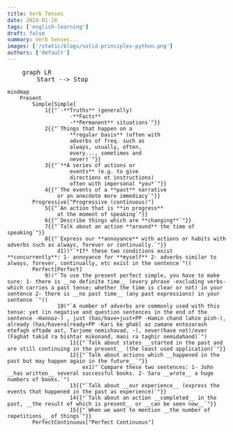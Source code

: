 ```yaml
---
title: Verb Tenses
date: 2024-01-16
tags: ['english-learning']
draft: false
summary: Verb tenses...
images: ['/static/blogs/solid-principles-python.png']
authors: ['default']
---
```

<pre class="mermaid bg-white flex justify-center">
    graph LR
        Start --> Stop
</pre>

```mermaid
mindmap
    Present
        Simple[Simple]
            1{{"`-**Truths** (generally)
                    -**Facts**
                    -**Permanent** situations`"}}
            2{{"`Things that happen on a
                    **regular basis** (often with 
                    adverbs of freq. such as 
                    always, usually, often, 
                    every..., sometimes and 
                    never)`"}}
            3{{"`**A series of actions or 
                    events** (e.g. to give 
                    directions ot instructions) 
                    often with impersonal *you*`"}}
            4{{"`The events of a **past** narrative 
                or an anecdote more immediacy`"}}
        Progressive["Progressive (continuous)"]
            5{{"`An action that is **in progress** 
                at the moment of speaking`"}}
            6{{"`Describe things which are **changing**`"}}
            7{{"`Talk about an action **around** the time of speaking`"}}
            8{{"`Express our **annoyance** with actions or habits with adverbs such as always, forever or continually.`"}}
                d1))"`*If* these two conditions exist **concurrently**: 1- annoyance for **myself** 2- adverbs similar to always, forever, continually, etc exist in the sentence`"((
        Perfect[Perfect]
            9))"`To use the present perfect simple, you have to make sure: 1- there is __no definite time__ (every phrase -excluding verbs- which carries a past tense; whether the time is clear or not) in your sentence 2- there is __no past time__ (any past expressions) in your sentence `"((
                10("`A number of adverbs are commonly used with this tense: yet (in negative and question sentences in the end of the sentence -Hanooz-) , just (has/have+just+PP -Hamin chand lahze pish-), already (has/have+already+PP -Kari ke ghabl az zamane entezarash etefagh oftade ast, Tarjome nemishavad, -), never(have not)/ever (Faghat takid ra bishtar mikonand, mani ra taghir nemidahand)`")
                    11{{"`Talk about states __started in the past and are still continuing in the present__ (the least used application)`"}}
                    12{{"`Talk about actions which __happened in the past but may happen again in the future__`"}}
                        ex1)"`Compare these two sentences: 1- John __has written__ several successful books. 2- Sara __wrote__ a huge numbers of books.`"(
                    13{{"`Talk about __our experience__ (express the events that happened in the past as experience)`"}}
                    14{{"`Talk about an action __completed__ in the past, __the result of which is present__ or __can be seen now__`"}}
                    15{{"`When we want to mention __the number of repetitions__ of things`"}}
        PerfectContinuous["Perfect Continuous"]
```